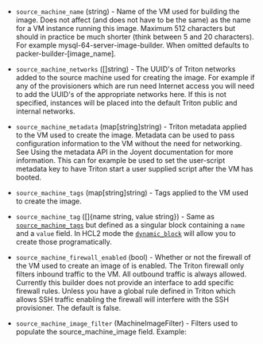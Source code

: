 <!-- Code generated from the comments of the SourceMachineConfig struct in builder/triton/source_machine_config.go; DO NOT EDIT MANUALLY -->

- `source_machine_name` (string) - Name of the VM used for building the
  image. Does not affect (and does not have to be the same) as the name for a
  VM instance running this image. Maximum 512 characters but should in
  practice be much shorter (think between 5 and 20 characters). For example
  mysql-64-server-image-builder. When omitted defaults to
  packer-builder-[image_name].

- `source_machine_networks` ([]string) - The UUID's of Triton
  networks added to the source machine used for creating the image. For
  example if any of the provisioners which are run need Internet access you
  will need to add the UUID's of the appropriate networks here. If this is
  not specified, instances will be placed into the default Triton public and
  internal networks.

- `source_machine_metadata` (map[string]string) - Triton metadata
  applied to the VM used to create the image. Metadata can be used to pass
  configuration information to the VM without the need for networking. See
  Using the metadata
  API in the
  Joyent documentation for more information. This can for example be used to
  set the user-script metadata key to have Triton start a user supplied
  script after the VM has booted.

- `source_machine_tags` (map[string]string) - Tags applied to the VM used to create the image.

- `source_machine_tag` ([]{name string, value string}) - Same as [`source_machine_tags`](#source_machine_tags) but defined as a
  singular block containing a `name` and a `value` field. In HCL2 mode the
  [`dynamic_block`](https://packer.io/docs/configuration/from-1.5/expressions.html#dynamic-blocks)
  will allow you to create those programatically.

- `source_machine_firewall_enabled` (bool) - Whether or not the firewall
  of the VM used to create an image of is enabled. The Triton firewall only
  filters inbound traffic to the VM. All outbound traffic is always allowed.
  Currently this builder does not provide an interface to add specific
  firewall rules. Unless you have a global rule defined in Triton which
  allows SSH traffic enabling the firewall will interfere with the SSH
  provisioner. The default is false.

- `source_machine_image_filter` (MachineImageFilter) - Filters used to populate the
  source_machine_image field. Example:
